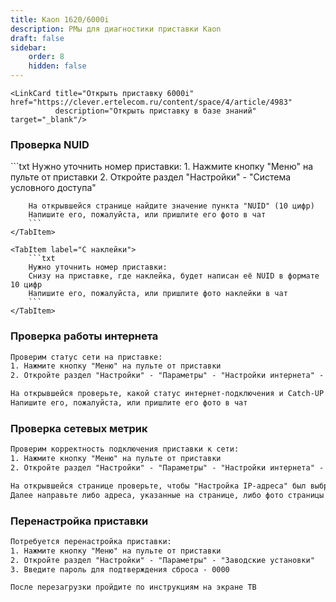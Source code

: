 ```yaml
---
title: Kaon 1620/6000i
description: РМы для диагностики приставки Kaon
draft: false
sidebar:
    order: 8
    hidden: false
---
```



<CardGrid>
    <LinkCard title="Открыть приставку 1620" href="https://clever.ertelecom.ru/content/space/4/article/5018"
              description="Открыть приставку в базе знаний" target="_blank"/>

    <LinkCard title="Открыть приставку 6000i" href="https://clever.ertelecom.ru/content/space/4/article/4983"
              description="Открыть приставку в базе знаний" target="_blank"/>
</CardGrid>

### Проверка NUID

<Tabs>
    <TabItem label="Через настройки">
        ```txt
        Нужно уточнить номер приставки:
        1. Нажмите кнопку "Меню" на пульте от приставки
        2. Откройте раздел "Настройки" - "Система условного доступа"

        На открывшейся странице найдите значение пункта "NUID" (10 цифр)
        Напишите его, пожалуйста, или пришлите его фото в чат
        ```
    </TabItem>

    <TabItem label="С наклейки">
        ```txt
        Нужно уточнить номер приставки:
        Снизу на приставке, где наклейка, будет написан её NUID в формате 10 цифр
        Напишите его, пожалуйста, или пришлите фото наклейки в чат
        ```
    </TabItem>
</Tabs>

### Проверка работы интернета
```txt
Проверим статус сети на приставке:
1. Нажмите кнопку "Меню" на пульте от приставки
2. Откройте раздел "Настройки" - "Параметры" - "Настройки интернета" - "Проверка подключения"

На открывшейся проверьте, какой статус интернет-подключения и Catch-UP отображается
Напишите его, пожалуйста, или пришлите его фото в чат
```

### Проверка сетевых метрик
```txt
Проверим корректность подключения приставки к сети:
1. Нажмите кнопку "Меню" на пульте от приставки
2. Откройте раздел "Настройки" - "Параметры" - "Настройки интернета" - "Настройка LAN"

На открывшейся странице проверьте, чтобы "Настройка IP-адреса" был выбран "Автоматически"
Далее направьте либо адреса, указанные на странице, либо фото страницы в чат
```

### Перенастройка приставки
```txt
Потребуется перенастройка приставки:
1. Нажмите кнопку "Меню" на пульте от приставки
2. Откройте раздел "Настройки" - "Параметры" - "Заводские установки"
3. Введите пароль для подтверждения сброса - 0000

После перезагрузки пройдите по инструкциям на экране ТВ
```